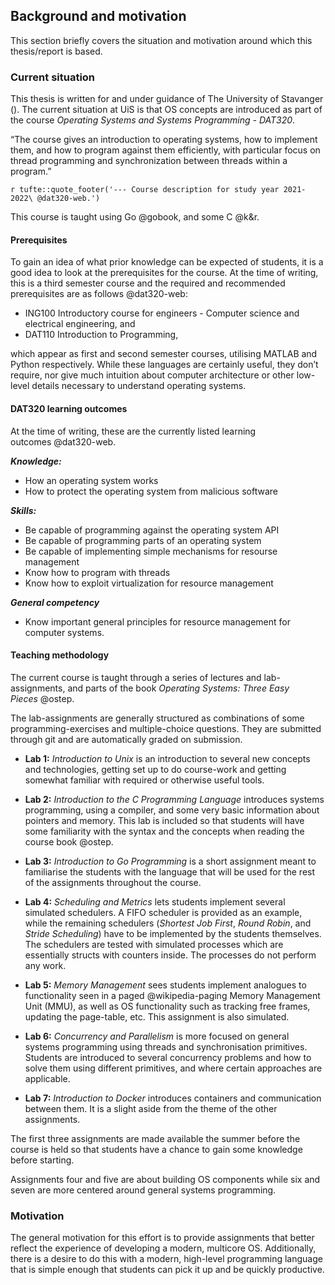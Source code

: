 ## Background and motivation

This section briefly covers the situation and motivation around which this thesis/report is based.

### Current situation

This thesis is written for and under guidance of The University of Stavanger (\acrshort{uis}).
The current situation at UiS is that OS concepts are introduced as part of the course _Operating Systems and Systems Programming - DAT320_.

"The course gives an introduction to operating systems, how to implement them, and how to program against them efficiently, with particular focus on thread programming and synchronization between threads within a program."

`r tufte::quote_footer('--- Course description for study year 2021-2022\ @dat320-web.')`

This course is taught using Go\ @gobook, and some C\ @k&r.

#### Prerequisites

To gain an idea of what prior knowledge can be expected of students, it is a good idea to look at the prerequisites for the course.
At the time of writing, this is a third semester course and the required and recommended prerequisites are as follows\ @dat320-web:

- ING100 Introductory course for engineers - Computer science and electrical engineering, and
- DAT110 Introduction to Programming,

which appear as first and second semester courses, utilising MATLAB and Python respectively.
While these languages are certainly useful, they don't require, nor give much intuition about computer architecture or other low-level details necessary to understand operating systems.

#### DAT320 learning outcomes

At the time of writing, these are the currently listed learning outcomes\ @dat320-web.

***Knowledge:***

- How an operating system works
- How to protect the operating system from malicious software

***Skills:***

- Be capable of programming against the operating system API
- Be capable of programming parts of an operating system
- Be capable of implementing simple mechanisms for resourse management
- Know how to program with threads
- Know how to exploit virtualization for resource management

***General competency***

- Know important general principles for resource management for computer systems.

#### Teaching methodology

The current course is taught through a series of lectures and lab-assignments, and parts of the book _Operating Systems: Three Easy Pieces_\ @ostep.

The lab-assignments are generally structured as combinations of some programming-exercises and multiple-choice questions.
They are submitted through git and are automatically graded on submission.

- **Lab 1:** *Introduction to Unix* is an introduction to several new concepts and technologies, getting set up to do course-work and getting somewhat familiar with required or otherwise useful tools.

- **Lab 2:** *Introduction to the C Programming Language* introduces systems programming, using a compiler, and some very basic information about pointers and memory.
  This lab is included so that students will have some familiarity with the syntax and the concepts when reading the course book\ @ostep.

- **Lab 3:** *Introduction to Go Programming* is a short assignment meant to familiarise the students with the language that will be used for the rest of the assignments throughout the course.

- **Lab 4:** *Scheduling and Metrics* lets students implement several simulated schedulers.
  A FIFO scheduler is provided as an example, while the remaining schedulers (*Shortest Job First*, *Round Robin*, and *Stride Scheduling*) have to be implemented by the students themselves.
  The schedulers are tested with simulated processes which are essentially structs with counters inside.
  The processes do not perform any work.

- **Lab 5:** *Memory Management* sees students implement analogues to functionality seen in a paged\ @wikipedia-paging Memory Management Unit (MMU), as well as OS functionality such as tracking free frames, updating the page-table, etc.
  This assignment is also simulated.

- **Lab 6:** *Concurrency and Parallelism* is more focused on general systems programming using threads and synchronisation primitives.
  Students are introduced to several concurrency problems and how to solve them using different primitives, and where certain approaches are applicable.

- **Lab 7:** *Introduction to Docker* introduces containers and communication between them.
  It is a slight aside from the theme of the other assignments.

The first three assignments are made available the summer before the course is held so that students have a chance to gain some knowledge before starting.

Assignments four and five are about building OS components while six and seven are more centered around general systems programming.

### Motivation

The general motivation for this effort is to provide assignments that better reflect the experience of developing a modern, multicore OS.
Additionally, there is a desire to do this with a modern, high-level programming language that is simple enough that students can pick it up and be quickly productive.
